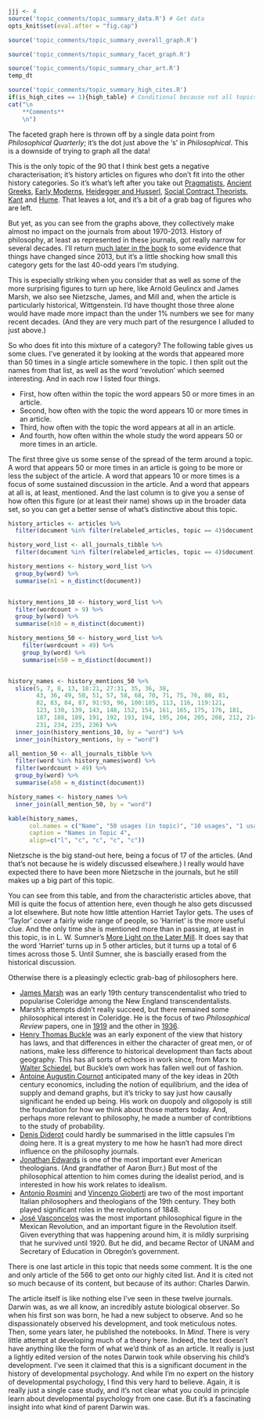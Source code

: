 ```r
jjj <- 4
source('topic_comments/topic_summary_data.R') # Get data
opts_knit$set(eval.after = "fig.cap")
```

```r
source('topic_comments/topic_summary_overall_graph.R')
```

```r

source('topic_comments/topic_summary_facet_graph.R')
```

```r

source('topic_comments/topic_summary_char_art.R')
temp_dt
```

```r
source('topic_comments/topic_summary_high_cites.R')
if(is_high_cites == 1){high_table} # Conditional because not all topics have high cites
cat("\n
	**Comments**
	\n")
```

The faceted graph here is thrown off by a single data point from _Philosophical Quarterly_; it's the dot just above the 's' in _Philosophical_. This is a downside of trying to graph all the data!

This is the only topic of the 90 that I think best gets a negative characterisation; it's history articles on figures who don't fit into the other history categories. So it's what's left after you take out [Pragmatists](#topic05), [Ancient Greeks](#topic13), [Early Moderns](#topic21), [Heidegger and Husserl](#topic27), [Social Contract Theorists](#topic31), [Kant](#topic32) and [Hume](#topic45). That leaves a lot, and it's a bit of a grab bag of figures who are left. 

But yet, as you can see from the graphs above, they collectively make almost no impact on the journals from about 1970-2013. History of philosophy, at least as represented in these journals, got really narrow for several decades. I'll return [much later in the book](#imprint-section) to some evidence that things have changed since 2013, but it's a little shocking how small this category gets for the last 40-odd years I'm studying.

This is especially striking when you consider that as well as some of the more surprising figures to turn up here, like Arnold Geulincx and James Marsh, we also see Nietzsche, James, and Mill and, when the article is particularly historical, Wittgenstein. I'd have thought those three alone would have made more impact than the under 1% numbers we see for many recent decades. (And they are very much part of the resurgence I alluded to just above.)

So who does fit into this mixture of a category? The following table gives us some clues. I've generated it by looking at the words that appeared more than 50 times in a single article somewhere in the topic. I then split out the names from that list, as well as the word 'revolution' which seemed interesting. And in each row I listed four things.

- First, how often within the topic the word appears 50 or more times in an article.
- Second, how often with the topic the word appears 10 or more times in an article.
- Third, how often with the topic the word appears at all in an article.
- And fourth, how often within the whole study the word appears 50 or more times in an article.

The first three give us some sense of the spread of the term around a topic. A word that appears 50 or more times in an article is going to be more or less the subject of the article. A word that appears 10 or more times is a focus of some sustained discussion in the article. And a word that appears at all is, at least, mentioned. And the last column is to give you a sense of how often this figure (or at least their name) shows up in the broader data set, so you can get a better sense of what's distinctive about this topic.

```r
history_articles <- articles %>%
  filter(document %in% filter(relabeled_articles, topic == 4)$document)

history_word_list <- all_journals_tibble %>%
  filter(document %in% filter(relabeled_articles, topic == 4)$document)

history_mentions <- history_word_list %>%
  group_by(word) %>%
  summarise(n1 = n_distinct(document))


history_mentions_10 <- history_word_list %>%
  filter(wordcount > 9) %>%
  group_by(word) %>%
  summarise(n10 = n_distinct(document))

history_mentions_50 <- history_word_list %>%
    filter(wordcount > 49) %>%
    group_by(word) %>%
    summarise(n50 = n_distinct(document))


history_names <- history_mentions_50 %>%
  slice(5, 7, 8, 13, 18:21, 27:31, 35, 36, 38,
        43, 36, 49, 50, 51, 57, 58, 68, 70, 71, 75, 76, 80, 81,
        82, 83, 84, 87, 91:93, 96, 100:105, 113, 116, 119:121,
        123, 130, 139, 143, 148, 152, 154, 161, 165, 175, 176, 181, 
        187, 188, 189, 191, 192, 193, 194, 195, 204, 205, 208, 212, 214, 
        231, 234, 235, 236) %>%
  inner_join(history_mentions_10, by = "word") %>%
  inner_join(history_mentions, by = "word") 

all_mention_50 <- all_journals_tibble %>%
  filter(word %in% history_names$word) %>%
  filter(wordcount > 49) %>%
  group_by(word) %>%
  summarise(a50 = n_distinct(document))

history_names <- history_names %>%
  inner_join(all_mention_50, by = "word")
```


```r
kable(history_names, 
      col.names = c("Name", "50 usages (in topic)", "10 usages", "1 usage", "50 usages (anywhere)"), 
      caption = "Names in Topic 4",
      align=c("l", "c", "c", "c", "c"))
```


Nietzsche is the big stand-out here, being a focus of 17 of the articles. (And that's not because he is widely discussed elsewhere.) I really would have expected there to have been more Nietzsche in the journals, but he still makes up a big part of this topic.

You can see from this table, and from the characteristic articles above, that Mill is quite the focus of attention here, even though he also gets discussed a lot elsewhere. But note how little attention Harriet Taylor gets. The uses of 'Taylor' cover a fairly wide range of people, so 'Harriet' is the more useful clue. And the only time she is mentioned more than in passing, at least in this topic, is in L. W. Sumner's [More Light on the Later Mill](https://philpapers.org/rec/SUMMLO). It does say that the word 'Harriet' turns up in 5 other articles, but it turns up a total of 6 times across those 5. Until Sumner, she is bascially erased from the historical discussion.

Otherwise there is a pleasingly eclectic grab-bag of philosophers here.

- [James Marsh](https://philpapers.org/rec/NICJMA) was an early 19th century transcendentalist who tried to popularise Coleridge among the New England transcendentalists.
- Marsh's attempts didn't really succeed, but there remained some philosophical interest in Coleridge. He is the focus of two _Philosophical Review_ papers, one in [1919](https://philpapers.org/rec/WILTDO-5) and the other in [1936](https://philpapers.org/rec/MOSCAB). 
- [Henry Thomas Buckle](https://philpapers.org/rec/BENBAT) was an early exponent of the view that history has laws, and that differences in either the character of great men, or of nations, make less difference to historical development than facts about geography. This has all sorts of echoes in work since, from Marx to [Walter Schiedel](https://press.princeton.edu/books/hardcover/9780691172187/escape-from-rome), but Buckle's own work has fallen well out of fashion.
- [Antoine Augustin Cournot](https://philpapers.org/rec/MOOTPO-5) anticipated many of the key ideas in 20th century economics, including the notion of equilibrium, and the idea of supply and demand graphs, but it's tricky to say just how causally significant he ended up being. His work on duopoly and oligopoly is still the foundation for how we think about those matters today. And, perhaps more relevant to philosophy, he made a number of contribtions to the study of probability.
- [Denis Diderot](https://philpapers.org/rec/BECTDO-2) could hardly be summarised in the little capsules I'm doing here. It is a great mystery to me how he hasn't had more direct influence on the philosophy journals.
- [Jonathan Edwards](https://philpapers.org/rec/EWOJE) is one of the most important ever American theologians. (And grandfather of Aaron Burr.) But most of the philosophical attention to him comes during the idealist period, and is interested in how his work relates to idealism.
- [Antonio Rosmini](https://philpapers.org/rec/BARPII) and [Vincenzo Gioberti](https://philpapers.org/rec/BARPII) are two of the most important Italian philosophers and theologians of the 19th century. They both played significant roles in the revolutions of 1848.
- [José Vasconcelos](https://philpapers.org/rec/ROMBIM) was the most important philosophical figure in the Mexican Revolution, and an important figure in the Revolution itself. Given everything that was happening around him, it is mildly surprising that he survived until 1920. But he did, and became Rector of UNAM and Secretary of Education in Obregón's government.

There is one last article in this topic that needs some comment. It is the one and only article of the 566 to get onto our highly cited list. And it is cited not so much because of its content, but because of its author: Charles Darwin.

The article itself is like nothing else I've seen in these twelve journals. Darwin was, as we all know, an incredibly astute biological observer. So when his first son was born, he had a new subject to observe. And so he dispassionately observed his development, and took meticulous notes. Then, some years later, he published the notebooks. In _Mind_. There is very little attempt at developing much of a theory here. Indeed, the text doesn't have anything like the form of what we'd think of as an article. It really is just a lightly edited version of the notes Darwin took while observing his child's development. I've seen it claimed that this is a significant document in the history of developmental psychology. And while I'm no expert on the history of developmental psychology, I find this very hard to believe. Again, it is really just a single case study, and it's not clear what you could in principle learn about developmental psychology from one case. But it's a fascinating insight into what kind of parent Darwin was.

